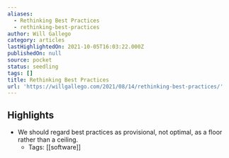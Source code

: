 ```yaml
---
aliases:
  - Rethinking Best Practices
  - rethinking-best-practices
author: Will Gallego
category: articles
lastHighlightedOn: 2021-10-05T16:03:22.000Z
publishedOn: null
source: pocket
status: seedling
tags: []
title: Rethinking Best Practices
url: 'https://willgallego.com/2021/08/14/rethinking-best-practices/'
---
```

## Highlights

- We should regard best practices as provisional, not optimal, as a floor rather than a ceiling.
    - Tags: [[software]]
